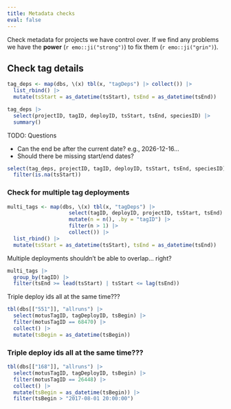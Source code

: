 ```yaml
---
title: Metadata checks
eval: false
---
```


Check metadata for projects we have control over. 
If we find any problems we have the **power** (`r emo::ji("strong")`) to fix them (`r emo::ji("grin")`).





## Check tag details

```r
tag_deps <- map(dbs, \(x) tbl(x, "tagDeps") |> collect()) |>
  list_rbind() |>
  mutate(tsStart = as_datetime(tsStart), tsEnd = as_datetime(tsEnd))

tag_deps |>
  select(projectID, tagID, deployID, tsStart, tsEnd, speciesID) |>
  summary()
```


TODO: Questions

- Can the end be after the current date? e.g., 2026-12-16...
- Should there be missing start/end dates?

```r
select(tag_deps, projectID, tagID, deployID, tsStart, tsEnd, speciesID) |>
  filter(is.na(tsStart))
```


### Check for multiple tag deployments
```r
multi_tags <- map(dbs, \(x) tbl(x, "tagDeps") |> 
                    select(tagID, deployID, projectID, tsStart, tsEnd) |>
                    mutate(n = n(), .by = "tagID") |>
                    filter(n > 1) |>
                    collect()) |>
  list_rbind() |>
  mutate(tsStart = as_datetime(tsStart), tsEnd = as_datetime(tsEnd))
```

Multiple deployments shouldn't be able to overlap... right?

```r
multi_tags |>
  group_by(tagID) |>
  filter(tsEnd >= lead(tsStart) | tsStart <= lag(tsEnd))
```

Triple deploy ids all at the same time???
```r
tbl(dbs[["551"]], "allruns") |>
  select(motusTagID, tagDeployID, tsBegin) |>
  filter(motusTagID == 68470) |>
  collect() |>
  mutate(tsBegin = as_datetime(tsBegin))
```


### Triple deploy ids all at the same time???
```r
tbl(dbs[["168"]], "allruns") |>
  select(motusTagID, tagDeployID, tsBegin) |>
  filter(motusTagID == 26448) |>
  collect() |>
  mutate(tsBegin = as_datetime(tsBegin)) |>
  filter(tsBegin > "2017-08-01 20:00:00")
```
